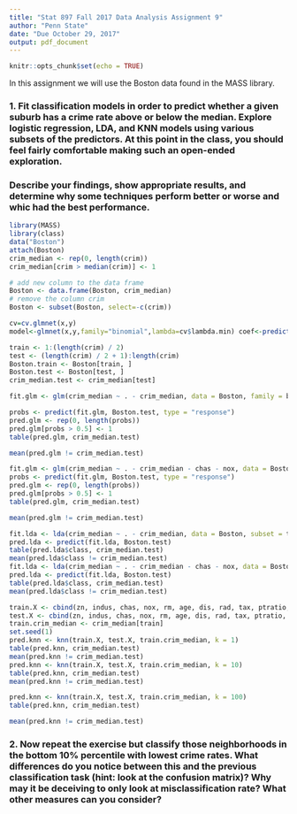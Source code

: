 ```yaml
---
title: "Stat 897 Fall 2017 Data Analysis Assignment 9"
author: "Penn State"
date: "Due October 29, 2017"
output: pdf_document
---
```


```r
knitr::opts_chunk$set(echo = TRUE)
```

In this assignment we will use the Boston data found in the MASS library.

### 1. Fit classification models in order to predict whether a given suburb has a crime rate above or below the median. Explore logistic regression, LDA, and KNN models using various subsets of the predictors. At this point in the class, you should feel fairly comfortable making such an open-ended exploration.

### Describe your findings, show appropriate results, and determine why some techniques perform better or worse and whic had the best performance.

```r
library(MASS)
library(class)
data("Boston")
attach(Boston)
crim_median <- rep(0, length(crim))
crim_median[crim > median(crim)] <- 1

# add new column to the data frame
Boston <- data.frame(Boston, crim_median)
# remove the column crim
Boston <- subset(Boston, select=-c(crim))

cv=cv.glmnet(x,y) 
model<-glmnet(x,y,family="binomial",lambda=cv$lambda.min) coef<-predict(model, type="coefficients")

train <- 1:(length(crim) / 2)
test <- (length(crim) / 2 + 1):length(crim)
Boston.train <- Boston[train, ]
Boston.test <- Boston[test, ]
crim_median.test <- crim_median[test]

fit.glm <- glm(crim_median ~ . - crim_median, data = Boston, family = binomial, subset = train)

probs <- predict(fit.glm, Boston.test, type = "response")
pred.glm <- rep(0, length(probs))
pred.glm[probs > 0.5] <- 1
table(pred.glm, crim_median.test)

mean(pred.glm != crim_median.test)

fit.glm <- glm(crim_median ~ . - crim_median - chas - nox, data = Boston, family = binomial, subset = train)
probs <- predict(fit.glm, Boston.test, type = "response")
pred.glm <- rep(0, length(probs))
pred.glm[probs > 0.5] <- 1
table(pred.glm, crim_median.test)

mean(pred.glm != crim_median.test)

fit.lda <- lda(crim_median ~ . - crim_median, data = Boston, subset = train)
pred.lda <- predict(fit.lda, Boston.test)
table(pred.lda$class, crim_median.test)
mean(pred.lda$class != crim_median.test)
fit.lda <- lda(crim_median ~ . - crim_median - chas - nox, data = Boston, subset = train)
pred.lda <- predict(fit.lda, Boston.test)
table(pred.lda$class, crim_median.test)
mean(pred.lda$class != crim_median.test)

train.X <- cbind(zn, indus, chas, nox, rm, age, dis, rad, tax, ptratio, black, lstat, medv)[train, ]
test.X <- cbind(zn, indus, chas, nox, rm, age, dis, rad, tax, ptratio, black, lstat, medv)[test, ]
train.crim_median <- crim_median[train]
set.seed(1)
pred.knn <- knn(train.X, test.X, train.crim_median, k = 1)
table(pred.knn, crim_median.test)
mean(pred.knn != crim_median.test)
pred.knn <- knn(train.X, test.X, train.crim_median, k = 10)
table(pred.knn, crim_median.test)
mean(pred.knn != crim_median.test)

pred.knn <- knn(train.X, test.X, train.crim_median, k = 100)
table(pred.knn, crim_median.test)

mean(pred.knn != crim_median.test)

```

### 2. Now repeat the exercise but classify those neighborhoods in the bottom 10% percentile with lowest crime rates. What differences do you notice between this and the previous classification task (hint: look at the confusion matrix)? Why may it be deceiving to only look at misclassification rate? What other measures can you consider?

